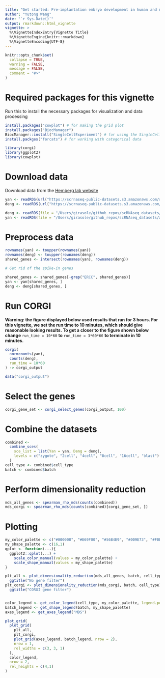 ```yaml
---
title: "Get started: Pre-implantation embryo development in human and mouse"
author: "Yutong Wang"
date: "`r Sys.Date()`"
output: rmarkdown::html_vignette
vignette: >
  %\VignetteIndexEntry{Vignette Title}
  %\VignetteEngine{knitr::rmarkdown}
  %\VignetteEncoding{UTF-8}
---
```


```r
knitr::opts_chunk$set(
  collapse = TRUE,
  warning = FALSE,
  message = FALSE,
  comment = "#>"
)
```

# Required packages for this vignette
Run this to install the necessary packages for visualization and data processing
```r
install.packages("cowplot") # for making the grid plot
install.packages("BiocManager")
BiocManager::install("SingleCellExperiment") # for using the SingleCellExperiment data format
install.packges("forcats") # for working with categorical data
```


```r
library(corgi)
library(ggplot2)
library(cowplot)
```

# Download data
Download data from the [Hemberg lab website](https://hemberg-lab.github.io/scRNA.seq.datasets/)
```r
yan <- readRDS(url("https://scrnaseq-public-datasets.s3.amazonaws.com/scater-objects/yan.rds"))
deng <- readRDS(url("https://scrnaseq-public-datasets.s3.amazonaws.com/scater-objects/deng-reads.rds"))
```

```r
deng <- readRDS(file = "/Users/girasole/github_repos/scRNAseq_datasets/aux_files/2019-03-10-deng-science-2014-dynamic-random-monoallelic-gene-expression/deng.Rds")
yan <- readRDS(file = "/Users/girasole/github_repos/scRNAseq_datasets/aux_files/2019-03-10-yan-nature-2013-human-preimplantation-embryos/yan.Rds")
```

# Preprocess data

```r
rownames(yan) <- toupper(rownames(yan))
rownames(deng) <- toupper(rownames(deng))
shared_genes <- intersect(rownames(yan), rownames(deng))

# Get rid of the spike-in genes

shared_genes <- shared_genes[-grep("ERCC", shared_genes)]
yan <- yan[shared_genes, ]
deng <- deng[shared_genes, ]
```

# Run CORGI

__Warning: the figure displayed below used results that ran for 3 hours. For this vignette, we set the run time to 10 minutes, which should give reasonable looking results. To get a closer to the figure shown below change__ ``run_time = 10*60`` __to__ ``run_time = 3*60*60`` __to terminate in 10 minutes.__


```r
corgi(
  normcounts(yan),
  counts(deng),
  run_time = 10*60
) -> corgi_output
```

```r
data("corgi_output")
```

# Select the genes
```r
corgi_gene_set <- corgi_select_genes(corgi_output, 100)
```

# Combine the datasets
```r
combined <- 
  combine_sces(
    sce_list = list(Yan = yan, Deng = deng),
    levels = c("zygote", "2cell", "4cell", "8cell", "16cell", "blast")
  )
cell_type <- combined$cell_type
batch <- combined$batch
```



# Perform dimensionality reduction

```r
mds_all_genes <- spearman_rho_mds(counts(combined))
mds_corgi <- spearman_rho_mds(counts(combined)[corgi_gene_set, ])
```


# Plotting

```r
my_color_palette <- c("#000000", "#E69F00", "#56B4E9", "#009E73", "#F0E442", "#0072B2", "#D55E00", "#CC79A7")
my_shape_palette <- c(16,1)
qplot <- function(...){
  ggplot2::qplot(...) +
    scale_color_manual(values = my_color_palette) +
    scale_shape_manual(values = my_shape_palette)
}

plt_all <- plot_dimensionality_reduction(mds_all_genes, batch, cell_type)+
  ggtitle("No gene filter")
plt_corgi <- plot_dimensionality_reduction(mds_corgi, batch, cell_type)+
  ggtitle("CORGI gene filter")


color_legend <- get_color_legend(cell_type, my_color_palette, legend.position = "bottom",ncol = 6)
batch_legend <- get_shape_legend(batch, my_shape_palette)
axes_legend <- get_axes_legend("MDS")
```

```r
plot_grid(
  plot_grid(
    plt_all,
    plt_corgi,
    plot_grid(axes_legend, batch_legend, nrow = 2), 
    nrow = 1,
    rel_widths = c(3, 3, 1)
  ),
  color_legend,
  nrow = 2,
  rel_heights = c(4,1)
)

```

